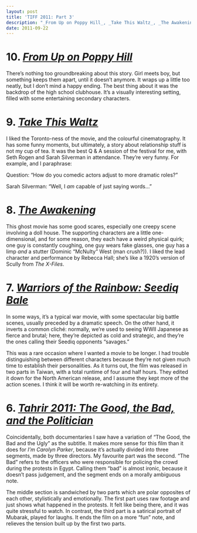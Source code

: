 ```yaml
---
layout: post
title: 'TIFF 2011: Part 3'
description: "_From Up on Poppy Hill_, _Take This Waltz_, _The Awakening_, _Warriors of the Rainbow_, _Tahrir 2011_"
date: 2011-09-22
---
```


# 10. [_From Up on Poppy Hill_](http://www.imdb.com/title/tt1798188/)
  
There’s nothing too groundbreaking about this story. Girl meets boy, but something keeps them apart, until it doesn’t anymore. It wraps up a little too neatly, but I don’t mind a happy ending. The best thing about it was the backdrop of the high school clubhouse. It’s a visually interesting setting, filled with some entertaining secondary characters.  
  
# 9. [_Take This Waltz_](http://www.imdb.com/title/tt1592281/)
  
I liked the Toronto-ness of the movie, and the colourful cinematography. It has some funny moments, but ultimately, a story about relationship stuff is not my cup of tea. It was the best Q & A session of the festival for me, with Seth Rogen and Sarah Silverman in attendance. They’re very funny. For example, and I paraphrase:  
  
Question: “How do you comedic actors adjust to more dramatic roles?”  
  
Sarah Silverman: “Well, I _am_ capable of just saying words...”  
  
# 8. [_The Awakening_](http://www.imdb.com/title/tt1687901/)
  
This ghost movie has some good scares, especially one creepy scene involving a doll house. The supporting characters are a little one-dimensional, and for some reason, they each have a weird physical quirk; one guy is constantly coughing, one guy wears fake glasses, one guy has a limp _and_ a stutter (Dominic “McNulty” West (man crush?)). I liked the lead character and performance by Rebecca Hall; she’s like a 1920’s version of Scully from _The X-Files_.  
  
# 7. [_Warriors of the Rainbow: Seediq Bale_](http://www.imdb.com/title/tt2007993/)
  
In some ways, it’s a typical war movie, with some spectacular big battle scenes, usually preceded by a dramatic speech. On the other hand, it inverts a common cliché: normally, we’re used to seeing WWII Japanese as fierce and brutal; here, they’re depicted as cold and strategic, and they’re the ones calling their Seediq opponents “savages.”  
  
This was a rare occasion where I wanted a movie to be longer. I had trouble distinguishing between different characters because they’re not given much time to establish their personalities. As it turns out, the film was released in two parts in Taiwan, with a total runtime of four and half hours. They edited it down for the North American release, and I assume they kept more of the action scenes. I think it will be worth re-watching in its entirety.  
  
# 6. [_Tahrir 2011: The Good, the Bad, and the Politician_](http://www.imdb.com/title/tt2044012/)
  
Coincidentally, both documentaries I saw have a variation of “The Good, the Bad and the Ugly” as the subtitle. It makes more sense for this film than it does for _I’m Carolyn Parker_, because it’s actually divided into three segments, made by three directors. My favourite part was the second. “The Bad” refers to the officers who were responsible for policing the crowd during the protests in Egypt. Calling them “bad” is almost ironic, because it doesn’t pass judgement, and the segment ends on a morally ambiguous note.  
  
The middle section is sandwiched by two parts which are polar opposites of each other, stylistically and emotionally. The first part uses raw footage and just shows what happened in the protests. It felt like being there, and it was quite stressful to watch. In contrast, the third part is a satirical portrait of Mubarak, played for laughs. It ends the film on a more “fun” note, and relieves the tension built up by the first two parts.
